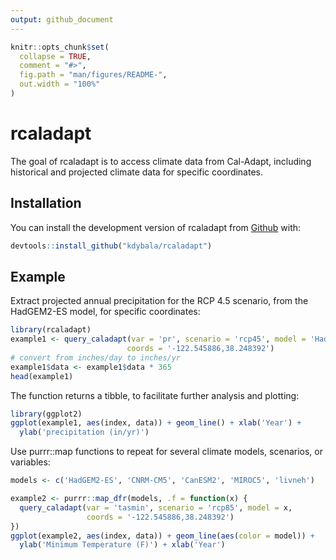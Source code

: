 ```yaml
---
output: github_document
---
```


<!-- README.md is generated from README.Rmd. Please edit that file -->

```r
knitr::opts_chunk$set(
  collapse = TRUE,
  comment = "#>",
  fig.path = "man/figures/README-",
  out.width = "100%"
)
```

# rcaladapt

<!-- badges: start -->
<!-- badges: end -->

The goal of rcaladapt is to access climate data from Cal-Adapt, including historical and projected climate data for specific coordinates.

## Installation

You can install the development version of rcaladapt from [Github](https://github.com/kdybala/rcaladapt) with:

``` r
devtools::install_github("kdybala/rcaladapt")
```
<!-- You can install the released version of rcaladapt from [CRAN](https://CRAN.R-project.org) with: -->

<!-- ``` r -->
<!-- install.packages("rcaladapt") -->
<!-- ``` -->

## Example

Extract projected annual precipitation for the RCP 4.5 scenario, from the HadGEM2-ES model, for specific coordinates: 

```r
library(rcaladapt)
example1 <- query_caladapt(var = 'pr', scenario = 'rcp45', model = 'HadGEM2-ES', 
                          coords = '-122.545886,38.248392')
# convert from inches/day to inches/yr
example1$data <- example1$data * 365
head(example1)
```

The function returns a tibble, to facilitate further analysis and plotting:

```r
library(ggplot2)
ggplot(example1, aes(index, data)) + geom_line() + xlab('Year') + 
  ylab('precipitation (in/yr)')
```

Use purrr::map functions to repeat for several climate models, scenarios, or variables:

```r
models <- c('HadGEM2-ES', 'CNRM-CM5', 'CanESM2', 'MIROC5', 'livneh')

example2 <- purrr::map_dfr(models, .f = function(x) {
  query_caladapt(var = 'tasmin', scenario = 'rcp85', model = x, 
                 coords = '-122.545886,38.248392')
})
ggplot(example2, aes(index, data)) + geom_line(aes(color = model)) + 
  ylab('Minimum Temperature (F)') + xlab('Year')
```

<!-- In that case, don't forget to commit and push the resulting figure files, so they display on GitHub! -->
